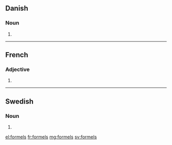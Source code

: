 ==Danish==

===Noun===
{{head|da|noun form|g=c}}

# {{form of|genitive singular indefinite|formel|lang=da}}

----

==French==

===Adjective===
{{fr-adj-form|m|p}}

# {{form of|Masculine plural form|formel|lang=fr}}

----

==Swedish==

===Noun===
{{head|sv|noun form}}

# {{sv-noun-form-indef-gen|formel}}

[[el:formels]]
[[fr:formels]]
[[mg:formels]]
[[sv:formels]]